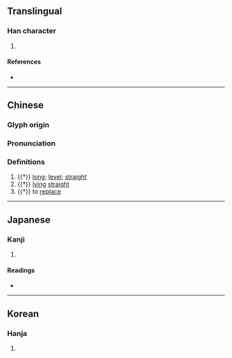 {{character info/new}}
==Translingual==

===Han character===
{{Han char|rn=9|rad=人|as=07|sn=9|four=22241|canj=ONKG|ids=⿰亻廷}}

# {{defn|Han|sort=人07}}

====References====
* {{Han ref|kx=0103.230|dkj=00650|dj=0219.040|hdz=10149.040|uh=4FB9|ud=20409|bh=CDEE|bd=52718}}

----

==Chinese==
{{zh-forms}}

===Glyph origin===
{{Han etym}}

===Pronunciation===
{{zh-pron
|m=tǐng
|c=ting2,ting5
|mc=y
|oc=y
|ma=
|cat=a,v
}}

===Definitions===
{{zh-hanzi}}

# {{†}} [[long]]; [[level]]; [[straight]]
# {{†}} [[lying]] [[straight]]
# {{†}} to [[replace]]

----

==Japanese==

===Kanji===
{{ja-kanji|grade=|rs=人07}}

# {{defn|lang=ja|sort=人07}}

====Readings====
* {{ja-readings|on=[[てい]] (tei), [[じょう]] (jō), [[ちょう]] (chō)|kun=[[おとこぎ]] (otokogi), [[なおい]] (naoi), [[つつしむ]] (tsutsushimu)}}

----

==Korean==

===Hanja===
{{ko-hanja|hangeul=정|rv=jeong|mr=chŏng}}

# {{defn|lang=ko|sort=人07}}